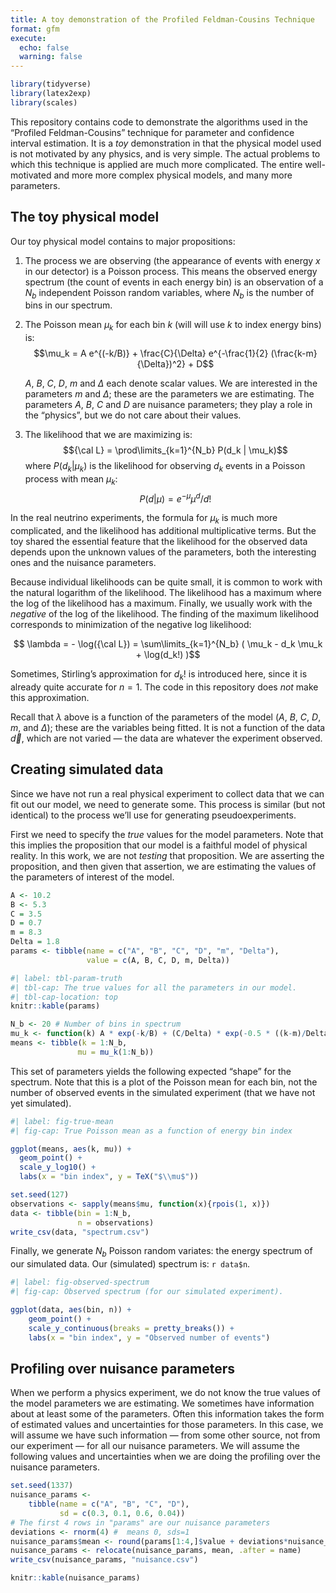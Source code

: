 ```yaml
---
title: A toy demonstration of the Profiled Feldman-Cousins Technique
format: gfm
execute:
  echo: false
  warning: false
---
```


```r
library(tidyverse)
library(latex2exp)
library(scales)
```

This repository contains code to demonstrate the algorithms used in the "Profiled Feldman-Cousins" technique for parameter and confidence interval estimation.
It is a *toy* demonstration in that the physical model used is not motivated by any physics, and is very simple.
The actual problems to which this technique is applied are much more complicated.
The entire well-motivated and more more complex physical models, and many more parameters.

## The toy physical model

Our toy physical model contains to major propositions:

1. The process we are observing (the appearance of events with energy $x$ in our detector) is a Poisson process.
   This means the observed energy spectrum (the count of events in each energy bin) is an observation of a
   $N_b$ independent Poisson random variables, where $N_b$ is the number of bins in our spectrum.

2. The Poisson mean $\mu_k$ for each bin $k$ (will will use $k$ to index energy bins) is:
   $$\mu_k = A e^{(-k/B)} + \frac{C}{\Delta} e^{-\frac{1}{2} (\frac{k-m}{\Delta})^2} + D$$

   $A$, $B$, $C$, $D$, $m$ and $\Delta$ each denote scalar values.
   We are interested in the parameters $m$ and $\Delta$; these are the parameters we are estimating.
   The parameters $A$, $B$, $C$ and $D$ are nuisance parameters; they play a role in the "physics", but we do not care about their values.

3. The likelihood that we are maximizing is:
   $${\cal L} = \prod\limits_{k=1}^{N_b} P(d_k | \mu_k)$$
   where $P(d_k | \mu_k)$ is the likelihood for observing $d_k$ events in a Poisson process with mean $\mu_k$:
   $$P(d|\mu) = e^{-\mu} \mu^d / d!$$

In the real neutrino experiments, the formula for $\mu_k$ is much more complicated, and the likelihood has additional multiplicative terms.
But the toy shared the essential feature that the likelihood for the observed data depends upon the unknown values of the parameters, both the interesting ones and the nuisance parameters.

Because individual likelihoods can be quite small, it is common to work with the natural logarithm of the likelihood.
The likelihood has a maximum where the log of the likelihood has a maximum.
Finally, we usually work with the *negative* of the log of the likelihood.
The finding of the maximum likelihood corresponds to minimization of the negative log likelihood:

$$ \lambda = - \log({\cal L}) = \sum\limits_{k=1}^{N_b} ( \mu_k - d_k \mu_k + \log(d_k!)  )$$

Sometimes, Stirling's approximation for $d_k!$ is introduced here, since it is already quite accurate for $n=1$.
The code in this repository does *not* make this approximation.

Recall that $\lambda$ above is a function of the parameters of the model ($A$, $B$, $C$, $D$, $m$, and $\Delta$); these are the variables being fitted.
It is not a function of the data $\vec{d}$, which are not varied --- the data are whatever the experiment observed.

## Creating simulated data

Since we have not run a real physical experiment to collect data that we can fit out our model, we need to generate some.
This process is similar (but not identical) to the process we'll use for generating pseudoexperiments.

First we need to specify the *true* values for the model parameters.
Note that this implies the proposition that our model is a faithful model of physical reality.
In this work, we are not *testing* that proposition.
We are asserting the proposition, and then given that assertion, we are estimating the values of the parameters of interest of the model.

```r
A <- 10.2
B <- 5.3
C = 3.5
D = 0.7
m = 8.3
Delta = 1.8
params <- tibble(name = c("A", "B", "C", "D", "m", "Delta"),
                 value = c(A, B, C, D, m, Delta))
```

```r
#| label: tbl-param-truth
#| tbl-cap: The true values for all the parameters in our model.
#| tbl-cap-location: top
knitr::kable(params)
```

```r
N_b <- 20 # Number of bins in spectrum
mu_k <- function(k) A * exp(-k/B) + (C/Delta) * exp(-0.5 * ((k-m)/Delta)**2) + D
means <- tibble(k = 1:N_b,
               mu = mu_k(1:N_b))
```

This set of parameters yields the following expected "shape" for the spectrum.
Note that this is a plot of the Poisson mean for each bin, not the number of observed events in the simulated experiment (that we have not yet simulated).

```r
#| label: fig-true-mean
#| fig-cap: True Poisson mean as a function of energy bin index

ggplot(means, aes(k, mu)) +
  geom_point() +
  scale_y_log10() +
  labs(x = "bin index", y = TeX("$\\mu$"))
```

```r
set.seed(127)
observations <- sapply(means$mu, function(x){rpois(1, x)})
data <- tibble(bin = 1:N_b,
               n = observations)
write_csv(data, "spectrum.csv")
```

Finally, we generate $N_b$ Poisson random variates: the energy spectrum of our simulated data.
Our (simulated) spectrum is: `r data$n`.



```r
#| label: fig-observed-spectrum
#| fig-cap: Observed spectrum (for our simulated experiment).

ggplot(data, aes(bin, n)) +
    geom_point() +
    scale_y_continuous(breaks = pretty_breaks()) +
    labs(x = "bin index", y = "Observed number of events")
```

## Profiling over nuisance parameters

When we perform a physics experiment, we do not know the true values of the model parameters we are estimating.
We sometimes have information about at least some of the parameters.
Often this information takes the form of estimated values and uncertainties for those parameters.
In this case, we will assume we have such information --- from some other source, not from our experiment --- for all our nuisance parameters.
We will assume the following values and uncertainties when we are doing the profiling over the nuisance parameters.

```r
set.seed(1337)
nuisance_params <-
    tibble(name = c("A", "B", "C", "D"),
           sd = c(0.3, 0.1, 0.6, 0.04))
# The first 4 rows in "params" are our nuisance parameters
deviations <- rnorm(4) #  means 0, sds=1
nuisance_params$mean <- round(params[1:4,]$value + deviations*nuisance_params$sd, 2)
nuisance_params <- relocate(nuisance_params, mean, .after = name)
write_csv(nuisance_params, "nuisance.csv")
```

```r
knitr::kable(nuisance_params)
```


